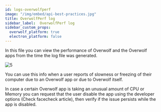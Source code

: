 ```yaml
---
id: logs-overwolfperf
image: "/img/embed/api-best-practices.jpg"
title: OverwolfPerf log
sidebar_label:  OverwolfPerf log
sidebar_custom_props:
  overwolf_platform: true
  electron_platform: false
---
```


In this file you can view the performance of Overwolf and the Overwolf apps from the time the log file was generated.

![5](/assets/logs/5.png)

 You can use this info when a user reports of slowness or freezing of their computer due to an Overwolf app or due to Overwolf itself.

In case a certain Overwolf app is taking an unusual amount of CPU or Memory you can request that the user disable the app using the developer options (Check facecheck article), then verify if the issue persists while the app is disabled. 
